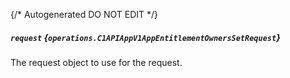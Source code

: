 {/* Autogenerated DO NOT EDIT  */}

##### `request` *{`operations.C1APIAppV1AppEntitlementOwnersSetRequest`}*
The request object to use for the request.
<Collapsible>
    <C1APIAppV1AppEntitlementOwnersSetRequest/>
</Collapsible>


